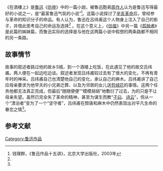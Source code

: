 {{wikisource|在酒楼上}}
《在酒樓上》是[[魯迅|魯迅]]《[[彷徨|彷徨]]》中的一篇小說，被魯迅胞弟[[周作人|周作人]]认为是鲁迅写得最好的小说之一，是“最富鲁迅气氛的小说”<ref
name="QianLiQun"> 钱理群，《鲁迅作品十五讲》，北京大学出版社，2003年</ref>。这篇小说探讨了[[辛亥革命|辛亥革命]]后，曾经参与革命的知识分子的命运。有人认为，鲁迅在吕纬甫这个人物身上注入了自己的影子，并借此思考自己的命运及选择<ref
name="QianLiQun"/> 。在这个意义上，《[[彷徨|彷徨]]》中另一篇《[[孤独者|孤独者]]》是此篇的姊妹篇，而鲁迅实际的选择是与他在这两篇小说中假想的两条路都不相同的另一条路。

==故事情节==
故事的叙述者路过他的故乡S城，到一个酒楼上吃饭，在此遇见了他的故交吕纬甫。两人便在一起边吃边谈。叙述者发现吕纬甫较过去有了很大的变化，不再有青年时的神采。吕纬甫自己也清楚他自己的变化，承认自己的麻木。吕纬甫讲了自己应母亲要求为他早夭的小兄弟迁葬、以及为邻居的女儿送[[剪绒花|剪绒花]]的事情。这两个任务他都无法真正完成，但最后“随随便便”“模模胡胡”地敷衍了过去，为的只是不让母亲失望。虽然已完全失了革命的精神，甚至为谋生而教“[[論語|子曰]]、[[詩經|诗云]]”，但从一个“漂泊者”变为了一个“坚守者”，吕纬甫在颓唐和麻木中仍然表现出对平凡生命的眷恋之情<ref
name="QianLiQun"/>。

==参考文献==

{{reflist}}

[[Category:鲁迅作品|Category:鲁迅作品]]